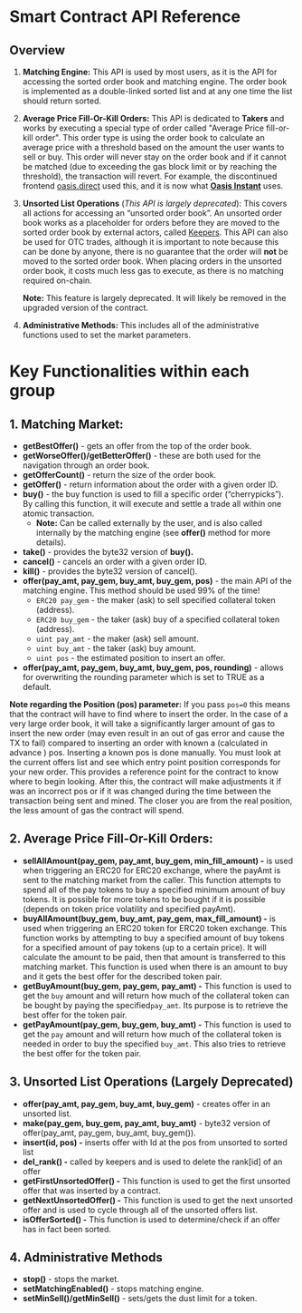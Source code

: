 
<DocsLayout>

# Smart Contract API Reference

## Overview

1. **Matching Engine:** This API is used by most users, as it is the API for accessing the sorted order book and matching engine. The order book is implemented as a double-linked sorted list and at any one time the list should return sorted.
2. **Average Price Fill-Or-Kill Orders:** This API is dedicated to **Takers** and works by executing a special type of order called "Average Price fill-or-kill order". This order type is using the order book to calculate an average price with a threshold based on the amount the user wants to sell or buy. This order will never stay on the order book and if it cannot be matched (due to exceeding the gas block limit or by reaching the threshold), the transaction will revert. For example, the discontinued frontend [oasis.direct](https://oasis.direct) used this, and it is now what **[Oasis Instant](http://oasis.app/instant)** uses.
3. **Unsorted List Operations** (_This API is largely deprecated_): This covers all actions for accessing an “unsorted order book”. An unsorted order book works as a placeholder for orders before they are moved to the sorted order book by external actors, called [Keepers](https://github.com/makerdao/developerguides/blob/master/keepers/auctions/auctions-101.md#keepers). This API can also be used for OTC trades, although it is important to note because this can be done by anyone, there is no guarantee that the order will **not** be moved to the sorted order book. When placing orders in the unsorted order book, it costs much less gas to execute, as there is no matching required on-chain.

   **Note:** This feature is largely deprecated. It will likely be removed in the upgraded version of the contract.

4. **Administrative Methods:** This includes all of the administrative functions used to set the market parameters.

# Key Functionalities within each group

## 1. Matching Market:

- **getBestOffer()** - gets an offer from the top of the order book.
- **getWorseOffer()/getBetterOffer()** - these are both used for the navigation through an order book.
- **getOfferCount()** - return the size of the order book.
- **getOffer()** - return information about the order with a given order ID.
- **buy()** - the buy function is used to fill a specific order (“cherrypicks”). By calling this function, it will execute and settle a trade all within one atomic transaction.
  - **Note:** Can be called externally by the user, and is also called internally by the matching engine (see **offer()** method for more details).
- **take()** - provides the byte32 version of **buy().**
- **cancel()** - cancels an order with a given order ID.
- **kill()** - provides the byte32 version of cancel().
- **offer(pay_amt, pay_gem, buy_amt, buy_gem, pos)** - the main API of the matching engine. This method should be used 99% of the time!
  - `ERC20 pay_gem` - the maker (ask) to sell specified collateral token (address).
  - `ERC20 buy_gem` - the taker (ask) buy of a specified collateral token (address).
  - `uint pay_amt` - the maker (ask) sell amount.
  - `uint buy_amt` - the taker (ask) buy amount.
  - `uint pos` - the estimated position to insert an offer.
- **offer(pay_amt, pay_gem, buy_amt, buy_gem, pos, rounding)** - allows for overwriting the rounding parameter which is set to TRUE as a default.

**Note regarding the Position (pos) parameter:** If you pass `pos=0` this means that the contract will have to find where to insert the order. In the case of a very large order book, it will take a significantly larger amount of gas to insert the new order (may even result in an out of gas error and cause the TX to fail) compared to inserting an order with known a (calculated in advance ) pos. Inserting a known pos is done manually. You must look at the current offers list and see which entry point position corresponds for your new order. This provides a reference point for the contract to know where to begin looking. After this, the contract will make adjustments it if was an incorrect pos or if it was changed during the time between the transaction being sent and mined. The closer you are from the real position, the less amount of gas the contract will spend.

## 2. Average Price Fill-Or-Kill Orders:

- **sellAllAmount(pay_gem, pay_amt, buy_gem, min_fill_amount) -** is used when triggering an ERC20 for ERC20 exchange, where the payAmt is sent to the matching market from the caller. This function attempts to spend all of the pay tokens to buy a specified minimum amount of buy tokens. It is possible for more tokens to be bought if it is possible (depends on token price volatility and specified payAmt).
- **buyAllAmount(buy_gem, buy_amt, pay_gem, max_fill_amount) -** is used when triggering an ERC20 token for ERC20 token exchange. This function works by attempting to buy a specified amount of buy tokens for a specified amount of pay tokens (up to a certain price). It will calculate the amount to be paid, then that amount is transferred to this matching market. This function is used when there is an amount to buy and it gets the best offer for the described token pair.
- **getBuyAmount(buy_gem, pay_gem, pay_amt) -** This function is used to get the `buy` amount and will return how much of the collateral token can be bought by paying the specified`pay_amt`. Its purpose is to retrieve the best offer for the token pair.
- **getPayAmount(pay_gem, buy_gem, buy_amt) -** This function is used to get the `pay` amount and will return how much of the collateral token is needed in order to buy the specified `buy_amt`. This also tries to retrieve the best offer for the token pair.

## 3. Unsorted List Operations (Largely Deprecated)

- **offer(pay_amt, pay_gem, buy_amt, buy_gem)** - creates offer in an unsorted list.
- **make(pay_gem, buy_gem, pay_amt, buy_amt)** - byte32 version of offer(pay_amt, pay_gem, buy_amt, buy_gem()).
- **insert(id, pos) -** inserts offer with Id at the pos from unsorted to sorted list
- **del_rank() -** called by keepers and is used to delete the rank[id] of an offer
- **getFirstUnsortedOffer() -** This function is used to get the first unsorted offer that was inserted by a contract.
- **getNextUnsortedOffer() -** This function is used to get the next unsorted offer and is used to cycle through all of the unsorted offers list.
- **isOfferSorted() -** This function is used to determine/check if an offer has in fact been sorted.

## 4. Administrative Methods

- **stop()** - stops the market.
- **setMatchingEnabled()** - stops matching engine.
- **setMinSell()/getMinSell()** - sets/gets the dust limit for a token.

</DocsLayout>
